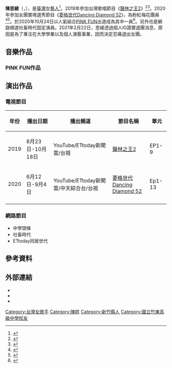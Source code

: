 {{藝人
| 姓名 = 陳思綾
| 類型 = 女藝人
| 圖片 = 
| 圖片尺寸 = 
| 羅馬拼音 = Chen Si Ling
| 英文名 = Serene
| 暱稱 = 40
| 國籍 = {{ROC}}
| 出生日期 = {{Birth_date_and_age|2001|8|15}}
| 出生地點 = {{TWN}}[[新竹縣|新竹縣]]
| 教育程度 = [[輔仁大學|輔仁大學]]<br>[[國立竹東高級中學|國立竹東高級中學]]
| 音樂類型 = [[華語流行音樂|華語流行音樂]]
| 職業 = [[學生|學生]]、[[歌手|歌手]]、[[演員|演員]]
| 語言 = [[中華民國國語|國語]]、[[英語|英語]] 、[[閩南語|閩南語]] 、[[客語|客語]]
| 活躍年代 = 2019年至今
| 唱片公司 = 
| 經紀公司 = 量子娛樂
| 網站 = 
| 音樂專輯 = 
| 相關團體 = [[PINK_FUN|PINK FUN]]（退團）
| imdb = 
}}
'''陳思綾'''（{{lang-en|Serene}}，{{bd|2001年|8月15日|||CatIdx=C陳}}），是[[臺灣|臺灣]]女[[藝人|藝人]]<ref>{{cite news |author1=娛樂組 |title=【女團苦熬出片3】通告1350元分9人　單親成員半工半讀養自已 |url=https://www.mirrormedia.mg/story/20201027ent030/ |accessdate=2020-12-23 |work=鏡週刊 |date=2020-10-29}}</ref>。2019年參加台灣歌唱節目《[[聲林之王2|聲林之王2]]》<ref>{{cite news |author1=許逸群 |title=《聲林2》18歲陳思綾曝「誘拐陰影」：我比賽不是要冠軍 |url=https://star.ettoday.net/news/1563416 |accessdate=2020-12-23 |work=ETtoday星光雲 |date=2019-10-23}}</ref><ref>{{cite news |author1=許逸群 |title=「練到在捷運站吐」　《DD52》陳思綾：我永遠會記得 |url=https://star.ettoday.net/news/1760367 |accessdate=2020-12-23 |work=ETtoday星光雲 |date=2020-07-14}}</ref>。2020年參加女團實境選秀節目《[[菱格世代Dancing_Diamond_52|菱格世代Dancing Diamond 52]]》，為粉紅梅花團員<ref>{{cite news |author1=許逸群 |title=《DD52》選手人氣王出爐！陳思綾「網路聲量」奪冠 |url=https://star.ettoday.net/news/1802945 |accessdate=2020-12-23 |work=ETtoday星光雲 |date=2020-09-07}}</ref><ref>{{cite news |author1=邱映慈 |title=陳思綾零成本狂減6KG 曝「平價」瘦身保養秘訣超親民 |url=https://www.chinatimes.com/fashion/20201024000026-263902?chdtv |accessdate=2020-12-23 |work=中時新聞網 |date=2020-10-24}}</ref>。於2020年10月24日以人氣組合[[PINK_FUN|PINK FUN]]出道成為其中一員<ref>{{cite news |author1=鏡週刊 |title=女團親曝出道前辛酸！　收入歸零暫別家人…PINK FUN苦熬翻身出片 |url=https://star.ettoday.net/news/1842017 |accessdate=2020-12-23 |work=ETtoday星光雲 |date=2020-10-29}}</ref>。另外也是網路頻道社畜時代固定演員。2021年2月22日，思綾透過個人IG證實退團消息，原因是為了專注在大學學業以及個人演藝事業，因而決定忍痛退出女團。

==音樂作品==
===PINK FUN作品===
{{For|《PINK FUN》之作品|PINK FUN#音樂作品}}

== 演出作品 ==
===電視節目===
{| class="wikitable" 
!年份
!播出日期
!播出頻道
!節目名稱
!單元
|-
| rowspan="1" |2019
|8月23日-10月18日
|YouTube/ETtoday新聞雲/台視
|[[聲林之王2|聲林之王2]]
|EP1-9
|-  
| rowspan="1" |2020
|6月12日-9月4日
|YouTube/ETtoday新聞雲/中天綜合台/台視
|[[菱格世代Dancing_Diamond_52|菱格世代Dancing Diamond 52]]
|Ep1-13
|-  
|}
===網路節目===
*中學頭條
*社畜時代
*ETtoday同居世代

== 參考資料 ==
{{Reflist|2}}

==外部連結==
*{{Facebook|ssss40fanpage|陳思綾}}
*{{instagram|_ssss40|陳思綾}}
*{{YouTube|channel=UCLwRtIo27-ymC2agARxFQEw}}

{{DEFAULTSORT:Chen Si Ling}}
[[Category:台灣女歌手|Category:台灣女歌手]]
[[Category:陳姓|Category:陳姓]]
[[Category:新竹縣人|Category:新竹縣人]]
[[Category:國立竹東高級中學校友|Category:國立竹東高級中學校友]]